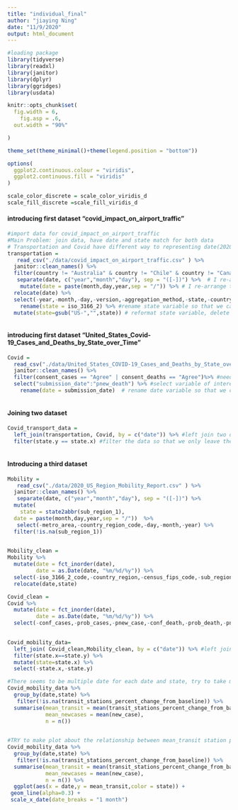 ```yaml
---
title: "individual_final"
author: "jiaying Ning"
date: "11/9/2020"
output: html_document
---
```


```r
#loading package
library(tidyverse)
library(readxl)
library(janitor)
library(dplyr)
library(ggridges)
library(usdata)

knitr::opts_chunk$set(
  fig.width = 6,
    fig.asp = .6,
  out.width = "90%"

)

theme_set(theme_minimal()+theme(legend.position = "bottom"))

options(
  ggplot2.continuous.colour = "viridis",
  ggplot2.continuous.fill = "viridis"
)

scale_color_discrete = scale_color_viridis_d
scale_fill_discrete =scale_fill_viridis_d
```



#### introducing first dataset "covid_impact_on_airport_traffic"
```r
#import data for covid_impact_on_airport_traffic
#Main Problem: join data, have date and state match for both data
# Transportation and Covid have different way to representing date(2020-01-01 in transportation date and 01/01/2020 in Covid data)
transportation = 
   read_csv("./data/covid_impact_on_airport_traffic.csv" ) %>%
  janitor::clean_names() %>%
  filter(country != "Australia" & country != "Chile" & country != "Canada") %>% #only leave United States data 
   separate(date, c("year","month","day"), sep = "([-])") %>%  # I re-arrange the date information so that it matched the date format in Covid data
    mutate(date = paste(month,day,year,sep = "/")) %>% # I re-arrange the date information so that it matched the date format in Covid data
  relocate(date) %>% 
  select(-year,-month,-day,-version,-aggregation_method,-state,-country) %>% #delete variable that is not in our interest
    rename(state = iso_3166_2) %>% #rename state variable so that we can combine two data 
  mutate(state=gsub("US-","",state)) # reformat state variable, delete prefix of US-



```

#### introducing first dataset "United_States_Covid-19_Cases_and_Deaths_by_State_over_Time"
```r
Covid =  
  read_csv("./data/United_States_COVID-19_Cases_and_Deaths_by_State_over_Time.csv" ) %>%
  janitor::clean_names() %>%
  filter(consent_cases == "Agree" | consent_deaths == "Agree")%>% #need to decided whether this step is necessary
  select("submission_date":"pnew_death") %>% #select variable of interest, need to look further into which variable we are interested in and way
    rename(date = submission_date)  # rename date variable so that we can match data accordingly
  
```

#### Joining two dataset
```r

Covid_transport_data = 
  left_join(transportation, Covid, by = c("date")) %>% #left join two data, by date
  filter(state.y == state.x) #filter the data so that we only leave the data that have matching date and state
  
```


#### Introducing a third dataset
```r

Mobility = 
   read_csv("./data/2020_US_Region_Mobility_Report.csv" ) %>%
  janitor::clean_names() %>%
   separate(date, c("year","month","day"), sep = "([-])") %>%
  mutate(
    state = state2abbr(sub_region_1),
  date = paste(month,day,year,sep = "/"))  %>%
   select(-metro_area,-country_region_code,-day,-month,-year) %>%
  filter(!is.na(sub_region_1))
  
```


```r
Mobility_clean = 
Mobility %>%
  mutate(date = fct_inorder(date),
         date = as.Date(date, "%m/%d/%y")) %>%
  select(-iso_3166_2_code,-country_region,-census_fips_code,-sub_region_2,-sub_region_1) %>%
  relocate(date,state) 
```

```r
Covid_clean =
Covid %>%
  mutate(date = fct_inorder(date),
         date = as.Date(date, "%m/%d/%y")) %>%
  select(-conf_cases,-prob_cases,-pnew_case,-conf_death,-prob_death,-pnew_death)
  
```



```r
Covid_mobility_data=
  left_join( Covid_clean,Mobility_clean, by = c("date")) %>% #left join two data, by date
  filter(state.x==state.y) %>%
  mutate(state=state.x) %>%
  select(-state.x,-state.y)
```




```r

#There seems to be multiple date for each date and state, try to take mean of it 
Covid_mobility_data %>%
  group_by(date,state) %>%
   filter(!is.na(transit_stations_percent_change_from_baseline)) %>%
  summarise(mean_transit = mean(transit_stations_percent_change_from_baseline),
            mean_newcases = mean(new_case),
            n = n()) 
  
```


```r

#TRY to make plot about the relationship between mean_transit station percent change and date
Covid_mobility_data %>%
  group_by(date,state) %>%
   filter(!is.na(transit_stations_percent_change_from_baseline)) %>%
  summarise(mean_transit = mean(transit_stations_percent_change_from_baseline),
            mean_newcases = mean(new_case),
            n = n()) %>%
  ggplot(aes(x = date,y = mean_transit,color = state)) +
 geom_line(alpha=0.3) +
 scale_x_date(date_breaks = "1 month")
  
```


